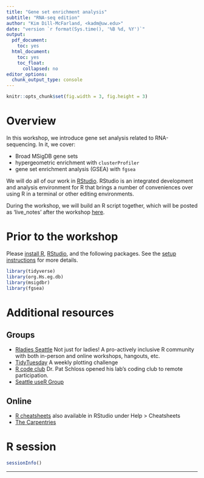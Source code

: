 ```yaml
---
title: "Gene set enrichment analysis"
subtitle: "RNA-seq edition"
author: "Kim Dill-McFarland, <kadm@uw.edu>"
date: "version `r format(Sys.time(), '%B %d, %Y')`"
output:
  pdf_document:
    toc: yes
  html_document:
    toc: yes
    toc_float:
      collapsed: no
editor_options:
  chunk_output_type: console
---
```

```r
knitr::opts_chunk$set(fig.width = 3, fig.height = 3)
```

# Overview
In this workshop, we introduce gene set analysis related to RNA-sequencing. In it, we cover:

* Broad MSigDB gene sets
* hypergeometric enrichment with `clusterProfiler`
* gene set enrichment analysis (GSEA) with `fgsea`

We will do all of our work in [RStudio](https://www.rstudio.com/). RStudio is an integrated development and analysis environment for R that brings a number of conveniences over using R in a terminal or other editing environments.

During the workshop, we will build an R script together, which will be posted as 'live_notes' after the workshop [here](https://github.com/hawn-lab/workshops_UW_Seattle/tree/master/2021.07.14_GSEA).

# Prior to the workshop
Please [install R](http://www.r-project.org), [RStudio](https://www.rstudio.com/products/rstudio/download/), and the following packages. See the [setup instructions](notes/introR_setup.html) for more details.

```r
library(tidyverse)
library(org.Hs.eg.db)
library(msigdbr)
library(fgsea)
```

# Additional resources
## Groups

* [Rladies Seattle](https://www.meetup.com/rladies-seattle/) Not just for ladies! A pro-actively inclusive R community with both in-person and online workshops, hangouts, etc.
* [TidyTuesday](https://github.com/rfordatascience/tidytuesday) A weekly plotting challenge
* [R code club](https://www.riffomonas.org/code_club/) Dr. Pat Schloss opened his lab's coding club to remote participation. 
* [Seattle useR Group](https://www.meetup.com/Seattle-useR/)

## Online

* [R cheatsheets](https://www.rstudio.com/resources/cheatsheets/) also available in RStudio under Help > Cheatsheets
* [The Carpentries](https://carpentries.org/)

# R session

```r
sessionInfo()
```

***